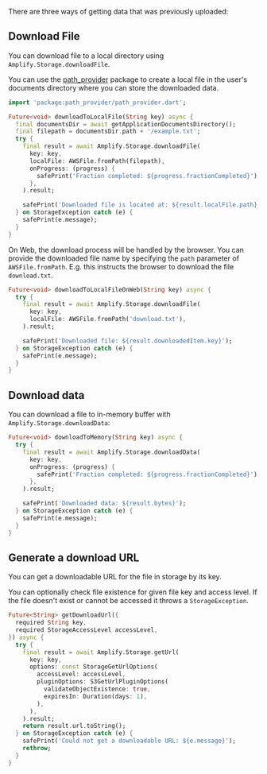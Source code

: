 There are three ways of getting data that was previously uploaded:

## Download File

You can download file to a local directory using `Amplify.Storage.downloadFile`.

You can use the [path_provider](https://pub.dev/packages/path_provider) package to create a local file in the user's documents directory where you can store the downloaded data.

<BlockSwitcher>

<Block name = "Mobile & Desktop">

```dart
import 'package:path_provider/path_provider.dart';

Future<void> downloadToLocalFile(String key) async {
  final documentsDir = await getApplicationDocumentsDirectory();
  final filepath = documentsDir.path + '/example.txt';
  try {
    final result = await Amplify.Storage.downloadFile(
      key: key,
      localFile: AWSFile.fromPath(filepath),
      onProgress: (progress) {
        safePrint('Fraction completed: ${progress.fractionCompleted}');
      },
    ).result;

    safePrint('Downloaded file is located at: ${result.localFile.path}');
  } on StorageException catch (e) {
    safePrint(e.message);
  }
}
```

</Block>

<Block name = "Web">

On Web, the download process will be handled by the browser. You can provide the downloaded file name by specifying the `path` parameter of `AWSFile.fromPath`. E.g. this instructs the browser to download the file `download.txt`.

```dart
Future<void> downloadToLocalFileOnWeb(String key) async {
  try {
    final result = await Amplify.Storage.downloadFile(
      key: key,
      localFile: AWSFile.fromPath('download.txt'),
    ).result;

    safePrint('Downloaded file: ${result.downloadedItem.key}');
  } on StorageException catch (e) {
    safePrint(e.message);
  }
}
```

</Block>

</BlockSwitcher>

## Download data

You can download a file to in-memory buffer with `Amplify.Storage.downloadData`:

```dart
Future<void> downloadToMemory(String key) async {
  try {
    final result = await Amplify.Storage.downloadData(
      key: key,
      onProgress: (progress) {
        safePrint('Fraction completed: ${progress.fractionCompleted}');
      },
    ).result;

    safePrint('Downloaded data: ${result.bytes}');
  } on StorageException catch (e) {
    safePrint(e.message);
  }
}
```

## Generate a download URL

You can get a downloadable URL for the file in storage by its key.

You can optionally check file existence for given file key and access level. If the file doesn't exist or cannot be accessed it throws a `StorageException`.

```dart
Future<String> getDownloadUrl({
  required String key,
  required StorageAccessLevel accessLevel,
}) async {
  try {
    final result = await Amplify.Storage.getUrl(
      key: key,
      options: const StorageGetUrlOptions(
        accessLevel: accessLevel,
        pluginOptions: S3GetUrlPluginOptions(
          validateObjectExistence: true,
          expiresIn: Duration(days: 1),
        ),
      ),
    ).result;
    return result.url.toString();
  } on StorageException catch (e) {
    safePrint('Could not get a downloadable URL: ${e.message}');
    rethrow;
  }
}
```
